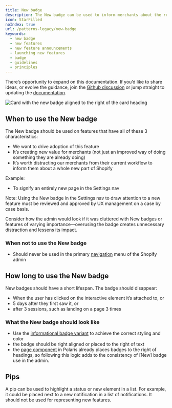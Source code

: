 ```yaml
---
title: New badge
description: The New badge can be used to inform merchants about the release of a feature that creates new value. It should be used sparingly and for a short time frame.
icon: StarFilled
noIndex: true
url: /patterns-legacy/new-badge
keywords:
  - new badge
  - new features
  - new feature announcements
  - launching new features
  - badge
  - guidelines
  - principles
---
```


There’s opportunity to expand on this documentation. If you’d like to share ideas, or evolve the guidance, join the [Github discussion](https://github.com/Shopify/polaris/discussions/6751) or jump straight to updating the [documentation](https://polaris.shopify.com/contributing/documentation).

![Card with the new badge aligned to the right of the card heading](/images/patterns-legacy/new-badge/new-badge@2x.png)

## When to use the New badge

The New badge should be used on features that have all of these 3 characteristics:

- We want to drive adoption of this feature
- It’s creating new value for merchants (not just an improved way of doing something they are already doing)
- It’s worth distracting our merchants from their current workflow to inform them about a whole new part of Shopify

Example:

- To signify an entirely new page in the Settings nav

Note: Using the New badge in the Settings nav to draw attention to a new feature must be reviewed and approved by UX management on a case by case basis.

Consider how the admin would look if it was cluttered with New badges or features of varying importance—overusing the badge creates unnecessary distraction and lessens its impact.

### When not to use the New badge

- Should never be used in the primary [navigation](/components/navigation/navigation) menu of the Shopify admin

## How long to use the New badge

New badges should have a short lifespan. The badge should disappear:

- When the user has clicked on the interactive element it’s attached to, or
- 5 days after they first saw it, or
- after 3 sessions, such as landing on a page 3 times

### What the New badge should look like

- Use the [informational badge variant](https://polaris.shopify.com/components/feedback-indicators/badge) to achieve the correct styling and color
- the badge should be right aligned or placed to the right of text
- the [page component](https://polaris.shopify.com/components/layout-and-structure/page) in Polaris already places badges to the right of headings, so following this logic adds to the consistency of [New] badge use in the admin.

## Pips

A pip can be used to highlight a status or new element in a list. For example, it could be placed next to a new notification in a list of notifications. It should not be used for representing new features.
